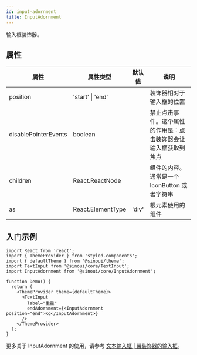 ```yaml
---
id: input-adornment
title: InputAdornment
---
```


输入框装饰器。

## 属性

| 属性                 | 属性类型         | 默认值 | 说明                                                           |
| -------------------- | ---------------- | ------ | -------------------------------------------------------------- |
| position             | 'start' \| 'end' |        | 装饰器相对于输入框的位置                                       |
| disablePointerEvents | boolean          |        | 禁止点击事件。这个属性的作用是：点击装饰器会让输入框获取到焦点 |
| children             | React.ReactNode  |        | 组件的内容。通常是一个 IconButton 或者字符串                   |
| as                   | React.ElementType  | 'div'  | 根元素使用的组件                                               |

## 入门示例

```tsx
import React from 'react';
import { ThemeProvider } from 'styled-components';
import { defaultTheme } from '@sinoui/theme';
import TextInput from '@sinoui/core/TextInput';
import InputAdornment from '@sinoui/core/InputAdornment';

function Demo() {
  return (
    <ThemeProvider theme={defaultTheme}>
      <TextInput
        label="重量"
        endAdornment={<InputAdornment position="end">Kg</InputAdornment>}
      />
    </ThemeProvider>
  );
}
```

更多关于 InputAdornment 的使用，请参考 [文本输入框 | 带装饰器的输入框](../components/textInput#带装饰器的输入框)。
